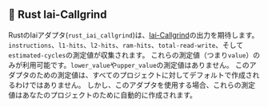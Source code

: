 
## 🦀 Rust Iai-Callgrind

RustのIaiアダプタ(`rust_iai_callgrind`)は、[Iai-Callgrind](https://github.com/iai-callgrind/iai-callgrind)の出力を期待します。
`instructions`、`l1-hits`、`l2-hits`、`ram-hits`、`total-read-write`、そして`estimated-cycles`の測定値が収集されます。
これらの測定値（つまり`value`）のみが利用可能です。`lower_value`や`upper_value`の測定値はありません。
このアダプタのための測定値は、すべてのプロジェクトに対してデフォルトで作成されるわけではありません。
しかし、このアダプタを使用する場合、これらの測定値はあなたのプロジェクトのために自動的に作成されます。

<CargoRustIaiCallgrind />